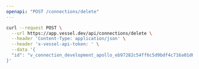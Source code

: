 ```yaml
---
openapi: "POST /connections/delete"
---
```


<RequestExample>

```bash Request
curl --request POST \
  --url https://app.vessel.dev/api/connections/delete \
  --header 'Content-Type: application/json' \
  --header 'x-vessel-api-token: ' \
  --data '{
  "id": "v_connection_development_apollo_eb97282c54ff6c5d9bdf4c716a01d6950c02d361183088769acbe302f94caf52"
}'
```

</RequestExample>
